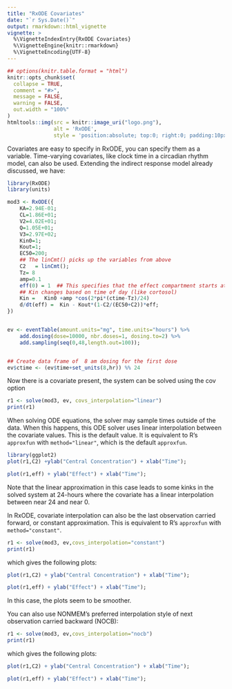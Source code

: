 ```yaml
---
title: "RxODE Covariates"
date: "`r Sys.Date()`"
output: rmarkdown::html_vignette
vignette: >
  %\VignetteIndexEntry{RxODE Covariates}
  %\VignetteEngine{knitr::rmarkdown}
  %\VignetteEncoding{UTF-8}
---
```


```r
## options(knitr.table.format = "html")
knitr::opts_chunk$set(
  collapse = TRUE,
  comment = "#>",
  message = FALSE,
  warning = FALSE,
  out.width = "100%"
)
htmltools::img(src = knitr::image_uri("logo.png"), 
               alt = 'RxODE', 
               style = 'position:absolute; top:0; right:0; padding:10px; border: 0;')
```

Covariates are easy to specify in RxODE, you can specify them as a
variable. Time-varying covariates, like clock time in a circadian
rhythm model, can also be used.  Extending the indirect response model
already discussed, we have:


```r
library(RxODE)
library(units)

mod3 <- RxODE({
    KA=2.94E-01;
    CL=1.86E+01; 
    V2=4.02E+01; 
    Q=1.05E+01;
    V3=2.97E+02; 
    Kin0=1;
    Kout=1;
    EC50=200;
    ## The linCmt() picks up the variables from above
    C2   = linCmt();
    Tz= 8
    amp=0.1
    eff(0) = 1  ## This specifies that the effect compartment starts at 1.
    ## Kin changes based on time of day (like cortosol)
    Kin =   Kin0 +amp *cos(2*pi*(ctime-Tz)/24)
    d/dt(eff) =  Kin - Kout*(1-C2/(EC50+C2))*eff;
})


ev <- eventTable(amount.units="mg", time.units="hours") %>%
    add.dosing(dose=10000, nbr.doses=1, dosing.to=2) %>%
    add.sampling(seq(0,48,length.out=100));


## Create data frame of  8 am dosing for the first dose
ev$ctime <- (ev$time+set_units(8,hr)) %% 24

```

Now there is a covariate present, the system can be solved using the cov option

```r
r1 <- solve(mod3, ev, covs_interpolation="linear")
print(r1)
```

When solving ODE equations, the solver may sample times outside of the
data.  When this happens, this ODE solver uses linear interpolation
between the covariate values. This is the default value.  It is
equivalent to R's `approxfun` with `method="linear"`, which is the
default `approxfun`.

```r
library(ggplot2)
plot(r1,C2) +ylab("Central Concentration") + xlab("Time");
```

```r
plot(r1,eff) + ylab("Effect") + xlab("Time");
```

Note that the linear approximation in this case leads to some kinks in
the solved system at 24-hours where the covariate has a linear
interpolation between near 24 and near 0.

In RxODE, covariate interpolation can also be the last observation
carried forward, or constant approximation.  This is equivalent to R's
`approxfun` with `method="constant"`.


```r
r1 <- solve(mod3, ev,covs_interpolation="constant")
print(r1)
```

which gives the following plots:

```r
plot(r1,C2) + ylab("Central Concentration") + xlab("Time");
```

```r
plot(r1,eff) + ylab("Effect") + xlab("Time");
```

In this case, the plots seem to be smoother.


You can also use NONMEM's preferred interpolation style of next
observation carried backward (NOCB):

```r
r1 <- solve(mod3, ev,covs_interpolation="nocb")
print(r1)
```

which gives the following plots:

```r
plot(r1,C2) + ylab("Central Concentration") + xlab("Time");
```

```r
plot(r1,eff) + ylab("Effect") + xlab("Time");
```


